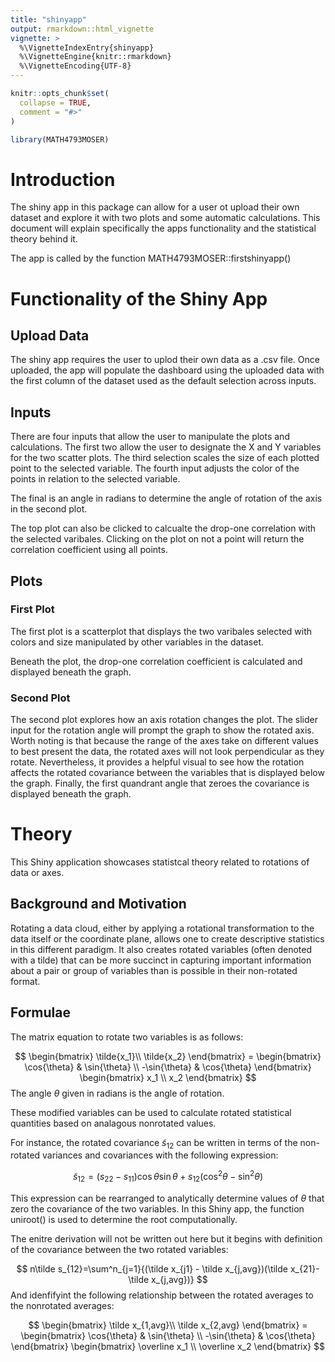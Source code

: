 ```yaml
---
title: "shinyapp"
output: rmarkdown::html_vignette
vignette: >
  %\VignetteIndexEntry{shinyapp}
  %\VignetteEngine{knitr::rmarkdown}
  %\VignetteEncoding{UTF-8}
---
```


```r
knitr::opts_chunk$set(
  collapse = TRUE,
  comment = "#>"
)
```

```r
library(MATH4793MOSER)
```

# Introduction

The shiny app in this package can allow for a user ot upload their own dataset and explore it with two plots and some automatic calculations. This document will explain specifically the apps functionality and the statistical theory behind it.

The app is called by the function MATH4793MOSER::firstshinyapp()

# Functionality of the Shiny App

## Upload Data

The shiny app requires the user to uplod their own data as a .csv file. Once uploaded, the app will populate the dashboard using the uploaded data with the first column of the dataset used as the default selection across inputs.

## Inputs

There are four inputs that allow the user to manipulate the plots and calculations. The first two allow the user to designate the X and Y variables for the two scatter plots. The third selection scales the size of each plotted point to the selected variable. The fourth input adjusts the color of the points in relation to the selected variable.

The final is an angle in radians to determine the angle of rotation of the axis in the second plot.

The top plot can also be clicked to calcualte the drop-one correlation with the selected varibales. Clicking on the plot on not a point will return the correlation coefficient using all points.

## Plots

### First Plot

The first plot is a scatterplot that displays the two varibales selected with colors and size manipulated by other variables in the dataset.

Beneath the plot, the drop-one correlation coefficient is calculated and displayed beneath the graph.

### Second Plot

The second plot explores how an axis rotation changes the plot. The slider input for the rotation angle will prompt the graph to show the rotated axis. Worth noting is that because the range of the axes take on different values to best present the data, the rotated axes will not look perpendicular as they rotate. Nevertheless, it provides a helpful visual to see how the rotation affects the rotated covariance between the variables that is displayed below the graph. Finally, the first quandrant angle that zeroes the covariance is displayed beneath the graph.

# Theory

This Shiny application showcases statistcal theory related to rotations of data or axes.

## Background and Motivation

Rotating a data cloud, either by applying a rotational transformation to the data itself or the coordinate plane, allows one to create descriptive statistics in this different paradigm. It also creates rotated variables (often denoted with a tilde) that can be more succinct in capturing important information about a pair or group of variables than is possible in their non-rotated format.

## Formulae

The matrix equation to rotate two variables is as follows:

$$
\begin{bmatrix}
\tilde{x_1}\\
\tilde{x_2}
\end{bmatrix} =
\begin{bmatrix}
\cos{\theta} & \sin{\theta} \\
-\sin{\theta} & \cos{\theta}
\end{bmatrix} \begin{bmatrix}
x_1 \\ x_2
\end{bmatrix}
$$
The angle $\theta$ given in radians is the angle of rotation.

These modified variables can be used to calculate rotated statistical quantities based on analagous nonrotated values.

For instance, the rotated covariance $\tilde s_{12}$ can be written in terms of the non-rotated variances and covariances with the following expression:

$$
\tilde s_{12} = (s_{22}-s_{11})\cos{\theta}\sin{\theta}+s_{12}(\cos^2{\theta}-\sin^2{\theta})
$$

This expression can be rearranged to analytically determine values of $\theta$ that zero the covariance of the two variables. In this Shiny app, the function uniroot() is used to determine the root computationally.

The enitre derivation will not be written out here but it begins with definition of the covariance between the two rotated variables:

$$
n\tilde s_{12}=\sum^n_{j=1}{(\tilde x_{j1} - \tilde x_{j,avg})(\tilde x_{21}- \tilde x_{j,avg})}
$$
And idenfifyint the following relationship between the rotated averages to the nonrotated averages:

$$
\begin{bmatrix}
\tilde x_{1,avg}\\
\tilde x_{2,avg}
\end{bmatrix} =
\begin{bmatrix}
\cos{\theta} & \sin{\theta} \\
-\sin{\theta} & \cos{\theta}
\end{bmatrix} \begin{bmatrix}
\overline x_1 \\ \overline x_2
\end{bmatrix}
$$
